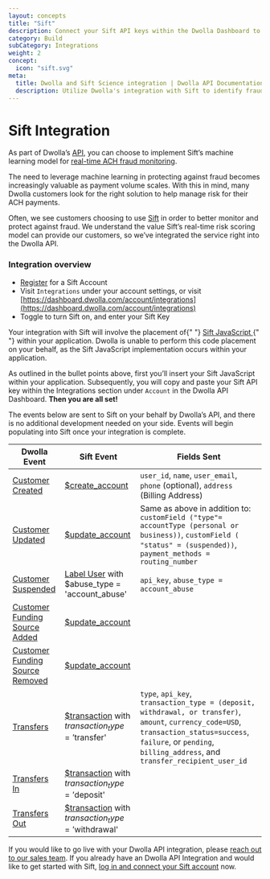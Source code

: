 ```yaml
---
layout: concepts
title: "Sift"
description: Connect your Sift API keys within the Dwolla Dashboard to enable Dwolla to send user and payment events to Sift. Utilize Sift workflows and scoring to build business logic around how scores correlate to various levels of risk.
category: Build
subCategory: Integrations
weight: 2
concept:
  icon: "sift.svg"
meta:
  title: Dwolla and Sift Science integration | Dwolla API Documentation
  description: Utilize Dwolla's integration with Sift to identify fraudulent activity.
---
```


# Sift Integration

As part of Dwolla’s [API](https://www.dwolla.com/platform), you can choose to implement Sift’s machine learning model for [real-time ACH fraud monitoring](https://www.dwolla.com/ach/automated-ach-fraud-monitoring).

The need to leverage machine learning in protecting against fraud becomes increasingly valuable as payment volume scales. With this in mind, many Dwolla customers look for the right solution to help manage risk for their ACH payments.

Often, we see customers choosing to use [Sift](https://sift.com/) in order to better monitor and protect against fraud. We understand the value Sift’s real-time risk scoring model can provide our customers, so we’ve integrated the service right into the Dwolla API.

### Integration overview

- [Register](https://sift.com/contact-us) for a Sift Account
- Visit `Integrations` under your account settings, or visit [https://dashboard.dwolla.com/account/integrations](https://dashboard.dwolla.com/account/integrations)
- Toggle to turn Sift on, and enter your Sift Key

<AlertBar variation="warning">
  Your integration with Sift will involve the placement of{" "}
  <a href="https://sift.com/developers/docs/curl/javascript-api">
    Sift JavaScript
  </a>{" "}
  within your application. Dwolla is unable to perform this code placement on
  your behalf, as the Sift JavaScript implementation occurs within your
  application.
</AlertBar>

As outlined in the bullet points above, first you’ll insert your Sift JavaScript within your application. Subsequently, you will copy and paste your Sift API key within the Integrations section under `Account` in the Dwolla API Dashboard. **Then you are all set!**

The events below are sent to Sift on your behalf by Dwolla’s API, and there is no additional development needed on your side. Events will begin populating into Sift once your integration is complete.

| Dwolla Event                                                                                                                    | Sift Event                                                                                                                          | Fields Sent                                                                                                                                                                                                           |
| ------------------------------------------------------------------------------------------------------------------------------- | ----------------------------------------------------------------------------------------------------------------------------------- | --------------------------------------------------------------------------------------------------------------------------------------------------------------------------------------------------------------------- |
| [Customer Created](https://developers.dwolla.com/api-reference/customers/create)                                                | [$create_account](https://sift.com/developers/docs/curl/events-api/reserved-events/content-status)                                  | `user_id`, `name`, `user_email`, `phone` (optional), `address` (Billing Address)                                                                                                                                      |
| [Customer Updated](https://developers.dwolla.com/api-reference/customers/update)                                                | [$update_account](https://sift.com/developers/docs/curl/events-api/reserved-events/update-account)                                  | Same as above in addition to: `customField ("type"= accountType (personal or business))`, `customField ( "status" = (suspended))`, `payment_methods = routing_number`                                                 |
| [Customer Suspended](https://developers.dwolla.com/api-reference/customers/update)                                              | [Label User](https://sift.com/developers/docs/curl/labels-api/label-user) with $abuse_type = 'account_abuse'                        | `api_key`, `abuse_type = account_abuse`                                                                                                                                                                               |
| [Customer Funding Source Added](https://developers.dwolla.com/api-reference/funding-sources/create-funding-source-for-customer) | [$update_account](https://sift.com/developers/docs/curl/events-api/reserved-events/update-account)                                  |
| [Customer Funding Source Removed](https://developers.dwolla.com/api-reference/funding-sources/remove)                           | [$update_account](https://sift.com/developers/docs/curl/events-api/reserved-events/update-account)                                  |
| [Transfers](https://developers.dwolla.com/api-reference/transfers)                                                              | [$transaction](https://sift.com/developers/docs/curl/events-api/reserved-events/transaction) with $transaction_type = '$transfer'   | `type`, `api_key`, `transaction_type = (deposit, withdrawal, or transfer)`, `amount`, `currency_code=USD`, `transaction_status=success`, `failure`, or `pending`, `billing_address`, and `transfer_recipient_user_id` |
| [Transfers In](https://developers.dwolla.com/api-reference/transfers/initiate)                                                  | [$transaction](https://sift.com/developers/docs/curl/events-api/reserved-events/transaction) with $transaction_type = '$deposit'    |
| [Transfers Out](https://developers.dwolla.com/api-reference/transfers/initiate)                                                 | [$transaction](https://sift.com/developers/docs/curl/events-api/reserved-events/transaction) with $transaction_type = '$withdrawal' |

If you would like to go live with your Dwolla API integration, please [reach out to our sales team](https://www.dwolla.com/get-started/). If you already have an Dwolla API Integration and would like to get started with Sift, [log in and connect your Sift account](https://dashboard.dwolla.com/account/integrations) now.
